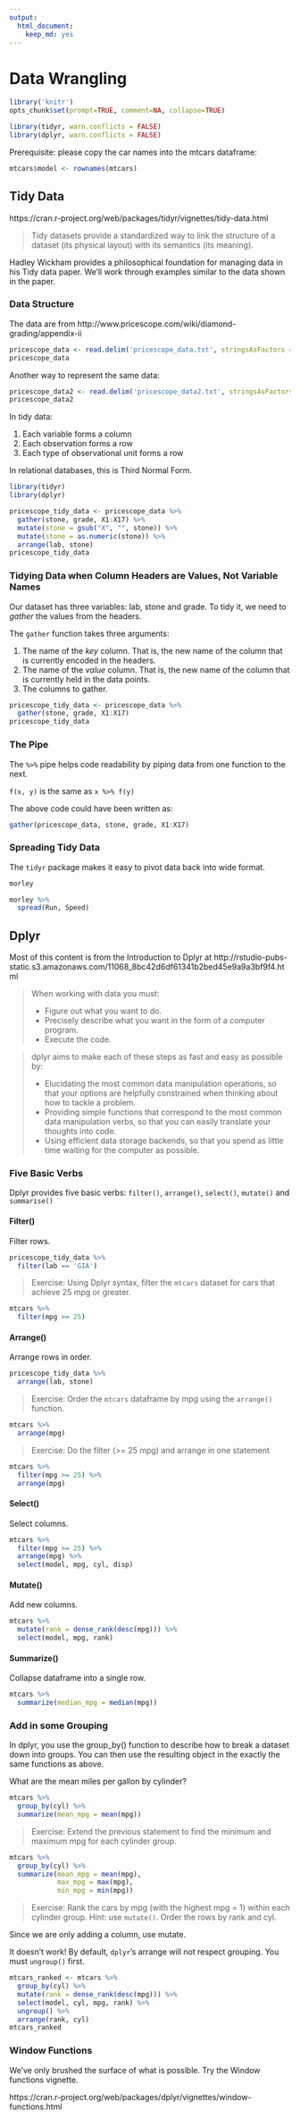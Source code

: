```yaml
---
output: 
  html_document: 
    keep_md: yes
---
```

# Data Wrangling

```r
library('knitr')
opts_chunk$set(prompt=TRUE, comment=NA, collapse=TRUE)

library(tidyr, warn.conflicts = FALSE)
library(dplyr, warn.conflicts = FALSE)
```

Prerequisite: please copy the car names into the mtcars dataframe:

```r
mtcars$model <- rownames(mtcars)
```

## Tidy Data

https://cran.r-project.org/web/packages/tidyr/vignettes/tidy-data.html

> Tidy datasets provide a standardized way to link the structure of a dataset (its physical layout) with its semantics (its meaning).

Hadley Wickham provides a philosophical foundation for managing data in his Tidy data paper. We'll work through examples similar to the data shown in the paper.

### Data Structure

The data are from http://www.pricescope.com/wiki/diamond-grading/appendix-ii

```r
pricescope_data <- read.delim('pricescope_data.txt', stringsAsFactors = FALSE)
pricescope_data
```

Another way to represent the same data:

```r
pricescope_data2 <- read.delim('pricescope_data2.txt', stringsAsFactors = FALSE)
pricescope_data2
```

In tidy data:

1. Each variable forms a column
2. Each observation forms a row
3. Each type of observational unit forms a row

In relational databases, this is Third Normal Form.

```r
library(tidyr)
library(dplyr)

pricescope_tidy_data <- pricescope_data %>%
  gather(stone, grade, X1:X17) %>%
  mutate(stone = gsub("X", "", stone)) %>%
  mutate(stone = as.numeric(stone)) %>%
  arrange(lab, stone)
pricescope_tidy_data
```

### Tidying Data when Column Headers are Values, Not Variable Names

Our dataset has three variables: lab, stone and grade. To tidy it, we need to _gather_ the values from the headers.

The `gather` function takes three arguments:

1. The name of the _key_ column. That is, the new name of the column that is currently encoded in the headers.
2. The name  of the _value_ column. That is, the new name of the column that is currently held in the data points.
3. The columns to gather.

```r
pricescope_tidy_data <- pricescope_data %>%
  gather(stone, grade, X1:X17)
pricescope_tidy_data
```

### The Pipe

The `%>%` pipe helps code readability by piping data from one function to the next.

`f(x, y)` is the same as `x %>% f(y)`

The above code could have been written as:

```r
gather(pricescope_data, stone, grade, X1:X17)
```

### Spreading Tidy Data

The `tidyr` package makes it easy to pivot data back into wide format.

```r
morley

morley %>%
  spread(Run, Speed)
```

## Dplyr

Most of this content is from the Introduction to Dplyr at http://rstudio-pubs-static.s3.amazonaws.com/11068_8bc42d6df61341b2bed45e9a9a3bf9f4.html

> When working with data you must:
>
> - Figure out what you want to do.
> - Precisely describe what you want in the form of a computer program.
> - Execute the code.

> dplyr aims to make each of these steps as fast and easy as possible by:
>
> - Elucidating the most common data manipulation operations, so that your options are helpfully constrained when thinking about how to tackle a problem.
> - Providing simple functions that correspond to the most common data manipulation verbs, so that you can easily translate your thoughts into code.
> - Using efficient data storage backends, so that you spend as little time waiting for the computer as possible.

### Five Basic Verbs

Dplyr provides five basic verbs: `filter()`, `arrange()`, `select()`, `mutate()` and `summarise()`

#### Filter()

Filter rows.

```r
pricescope_tidy_data %>%
  filter(lab == 'GIA')
```

> Exercise: Using Dplyr syntax, filter the `mtcars` dataset for cars that achieve 25 mpg or greater.

```r
mtcars %>%
  filter(mpg >= 25)
```

#### Arrange()

Arrange rows in order.

```r
pricescope_tidy_data %>%
  arrange(lab, stone)
```

> Exercise: Order the `mtcars` dataframe by mpg using the `arrange()` function.

```r
mtcars %>%
  arrange(mpg)
```

> Exercise: Do the filter (>= 25 mpg) and arrange in one statement

```r
mtcars %>%
  filter(mpg >= 25) %>%
  arrange(mpg)
```

#### Select()

Select columns.

```r
mtcars %>%
  filter(mpg >= 25) %>%
  arrange(mpg) %>%
  select(model, mpg, cyl, disp)
```

#### Mutate()

Add new columns.

```r
mtcars %>%
  mutate(rank = dense_rank(desc(mpg))) %>%
  select(model, mpg, rank)
```

#### Summarize()

Collapse dataframe into a single row.

```r
mtcars %>%
  summarize(median_mpg = median(mpg))
```

### Add in some Grouping

In dplyr, you use the group_by() function to describe how to break a dataset down into groups. You can then use the resulting object in the exactly the same functions as above.

What are the mean miles per gallon by cylinder?

```r
mtcars %>%
  group_by(cyl) %>%
  summarize(mean_mpg = mean(mpg))
```

> Exercise: Extend the previous statement to find the minimum and maximum mpg for each cylinder group.

```r
mtcars %>%
  group_by(cyl) %>%
  summarize(mean_mpg = mean(mpg),
            max_mpg = max(mpg),
            min_mpg = min(mpg))
```

> Exercise: Rank the cars by mpg (with the highest mpg = 1) within each cylinder group. Hint: use `mutate()`. Order the rows by rank and cyl.

Since we are only adding a column, use mutate.

It doesn't work! By default, `dplyr`'s arrange will not respect grouping. You must `ungroup()` first.

```r
mtcars_ranked <- mtcars %>%
  group_by(cyl) %>%
  mutate(rank = dense_rank(desc(mpg))) %>%
  select(model, cyl, mpg, rank) %>%
  ungroup() %>%
  arrange(rank, cyl)
mtcars_ranked
```

### Window Functions

We've only brushed the surface of what is possible. Try the Window functions vignette. 

https://cran.r-project.org/web/packages/dplyr/vignettes/window-functions.html
